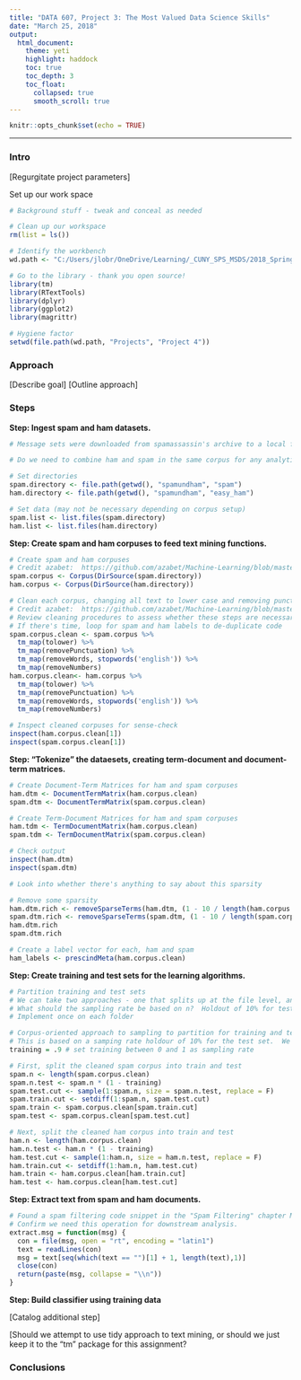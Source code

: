 ---
title: "DATA 607, Project 3: The Most Valued Data Science Skills"
date: "March 25, 2018"
output:
  html_document:
    theme: yeti
    highlight: haddock
    toc: true
    toc_depth: 3
    toc_float:
      collapsed: true
      smooth_scroll: true
---

```{r setup, include=FALSE}
knitr::opts_chunk$set(echo = TRUE)
```

<hr>

### Intro

[Regurgitate project parameters]


Set up our work space
```{r, echo = F}
# Background stuff - tweak and conceal as needed

# Clean up our workspace
rm(list = ls())

# Identify the workbench
wd.path <- "C:/Users/jlobr/OneDrive/Learning/_CUNY_SPS_MSDS/2018_Spring/DATA 607/"
```

```{r}
# Go to the library - thank you open source!
library(tm)
library(RTextTools)
library(dplyr)
library(ggplot2)
library(magrittr)

# Hygiene factor
setwd(file.path(wd.path, "Projects", "Project 4"))
```

### Approach

[Describe goal]
[Outline approach]


### Steps

**Step: Ingest spam and ham datasets.**
```{r}
# Message sets were downloaded from spamassassin's archive to a local folder and unzippedper the tutorial (could attempt to implement and automate this in R if time permits)

# Do we need to combine ham and spam in the same corpus for any analytical purpose?  If so, what's a straightforward way to distinguish between messages in each bucket?

# Set directories
spam.directory <- file.path(getwd(), "spamundham", "spam")
ham.directory <- file.path(getwd(), "spamundham", "easy_ham")

# Set data (may not be necessary depending on corpus setup)
spam.list <- list.files(spam.directory)
ham.list <- list.files(ham.directory)
```


**Step: Create spam and ham corpuses to feed text mining functions.** 
```{r}
# Create spam and ham corpuses
# Credit azabet:  https://github.com/azabet/Machine-Learning/blob/master/spam-filter.R
spam.corpus <- Corpus(DirSource(spam.directory))
ham.corpus <- Corpus(DirSource(ham.directory))

# Clean each corpus, changing all text to lower case and removing punctuation, stopwords, and numbers.
# Credit azabet:  https://github.com/azabet/Machine-Learning/blob/master/spam-filter.R
# Review cleaning procedures to assess whether these steps are necessary / other steps are needed
# If there's time, loop for spam and ham labels to de-duplicate code
spam.corpus.clean <- spam.corpus %>%
  tm_map(tolower) %>% 
  tm_map(removePunctuation) %>% 
  tm_map(removeWords, stopwords('english')) %>% 
  tm_map(removeNumbers)
ham.corpus.clean<- ham.corpus %>%
  tm_map(tolower) %>% 
  tm_map(removePunctuation) %>% 
  tm_map(removeWords, stopwords('english')) %>% 
  tm_map(removeNumbers)

# Inspect cleaned corpuses for sense-check
inspect(ham.corpus.clean[1])
inspect(spam.corpus.clean[1])
```

**Step: "Tokenize" the dataesets, creating term-document and document-term matrices.**
```{r}
# Create Document-Term Matrices for ham and spam corpuses
ham.dtm <- DocumentTermMatrix(ham.corpus.clean)
spam.dtm <- DocumentTermMatrix(spam.corpus.clean)

# Create Term-Document Matrices for ham and spam corpuses
ham.tdm <- TermDocumentMatrix(ham.corpus.clean)
spam.tdm <- TermDocumentMatrix(spam.corpus.clean)

# Check output
inspect(ham.dtm)
inspect(spam.dtm)

# Look into whether there's anything to say about this sparsity

# Remove some sparsity
ham.dtm.rich <- removeSparseTerms(ham.dtm, (1 - 10 / length(ham.corpus.clean)))
spam.dtm.rich <- removeSparseTerms(spam.dtm, (1 - 10 / length(spam.corpus.clean)))
ham.dtm.rich
spam.dtm.rich

# Create a label vector for each, ham and spam
ham_labels <- prescindMeta(ham.corpus.clean)
```

**Step: Create training and test sets for the learning algorithms.**
```{r}
# Partition training and test sets
# We can take two approaches - one that splits up at the file level, another that splits at the corpus level.  Corpus is implemented below, as it seems to make for simpler approach to controlling sampling rate.
# What should the sampling rate be based on n?  Holdout of 10% for test?
# Implement once on each folder

# Corpus-oriented approach to sampling to partition for training and test sets
# This is based on a samping rate holdour of 10% for the test set.  We can tweak as we see appropriate - perhaps there's a benchmark rate?
training = .9 # set training between 0 and 1 as sampling rate

# First, split the cleaned spam corpus into train and test
spam.n <- length(spam.corpus.clean)
spam.n.test <- spam.n * (1 - training)
spam.test.cut <- sample(1:spam.n, size = spam.n.test, replace = F)
spam.train.cut <- setdiff(1:spam.n, spam.test.cut)
spam.train <- spam.corpus.clean[spam.train.cut]
spam.test <- spam.corpus.clean[spam.test.cut]

# Next, split the cleaned ham corpus into train and test
ham.n <- length(ham.corpus.clean)
ham.n.test <- ham.n * (1 - training)
ham.test.cut <- sample(1:ham.n, size = ham.n.test, replace = F)
ham.train.cut <- setdiff(1:ham.n, ham.test.cut)
ham.train <- ham.corpus.clean[ham.train.cut]
ham.test <- ham.corpus.clean[ham.test.cut]
```

**Step: Extract text from spam and ham documents.**
```{r}
# Found a spam filtering code snippet in the "Spam Filtering" chapter Machine Learning for Hackers around page 80.
# Confirm we need this operation for downstream analysis.
extract.msg = function(msg) {
  con = file(msg, open = "rt", encoding = "latin1")
  text = readLines(con)
  msg = text[seq(which(text == "")[1] + 1, length(text),1)]
  close(con)
  return(paste(msg, collapse = "\\n"))
}

```

**Step: Build classifier using training data**

[Catalog additional step]

[Should we attempt to use tidy approach to text mining, or should we just keep it to the "tm" package for this assignment?

### Conclusions